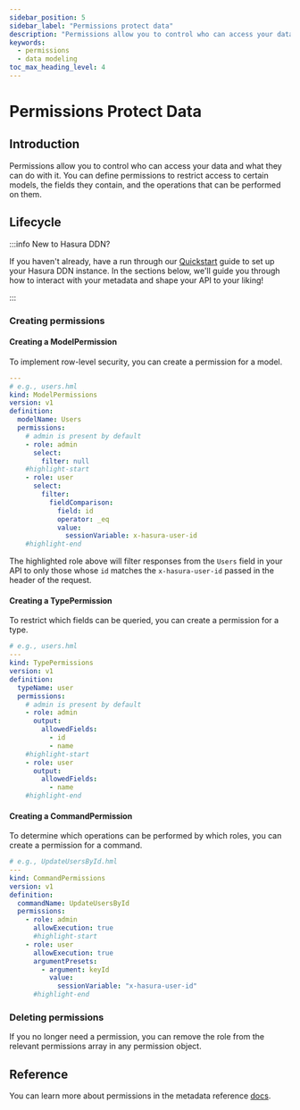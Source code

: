 ```yaml
---
sidebar_position: 5
sidebar_label: "Permissions protect data"
description: "Permissions allow you to control who can access your data and what they can do with it."
keywords:
  - permissions
  - data modeling
toc_max_heading_level: 4
---
```



# Permissions Protect Data

## Introduction

Permissions allow you to control who can access your data and what they can do with it. You can define permissions to
restrict access to certain models, the fields they contain, and the operations that can be performed on them.

## Lifecycle

:::info New to Hasura DDN?

If you haven't already, have a run through our [Quickstart](/getting-started/quickstart.mdx) guide to set up your Hasura
DDN instance. In the sections below, we'll guide you through how to interact with your metadata and shape your API to
your liking!

:::

### Creating permissions

#### Creating a ModelPermission

To implement row-level security, you can create a permission for a model.

```yaml title=""
---
# e.g., users.hml
kind: ModelPermissions
version: v1
definition:
  modelName: Users
  permissions:
    # admin is present by default
    - role: admin
      select:
        filter: null
    #highlight-start
    - role: user
      select:
        filter:
          fieldComparison:
            field: id
            operator: _eq
            value:
              sessionVariable: x-hasura-user-id
    #highlight-end
```

The highlighted role above will filter responses from the `Users` field in your API to only those whose `id` matches the
`x-hasura-user-id` passed in the header of the request.

#### Creating a TypePermission

To restrict which fields can be queried, you can create a permission for a type.

```yaml title="Below, a user can only see their own name:"
# e.g., users.hml
---
kind: TypePermissions
version: v1
definition:
  typeName: user
  permissions:
    # admin is present by default
    - role: admin
      output:
        allowedFields:
          - id
          - name
    #highlight-start
    - role: user
      output:
        allowedFields:
          - name
    #highlight-end
```

#### Creating a CommandPermission

To determine which operations can be performed by which roles, you can create a permission for a command.

```yaml title="In this example, we'll make it so a user can update their own record:"
# e.g., UpdateUsersById.hml
---
kind: CommandPermissions
version: v1
definition:
  commandName: UpdateUsersById
  permissions:
    - role: admin
      allowExecution: true
      #highlight-start
    - role: user
      allowExecution: true
      argumentPresets:
        - argument: keyId
          value:
            sessionVariable: "x-hasura-user-id"
      #highlight-end
```

### Deleting permissions

If you no longer need a permission, you can remove the role from the relevant permissions array in any permission
object.

## Reference

You can learn more about permissions in the metadata reference [docs](/supergraph-modeling/permissions.mdx).
